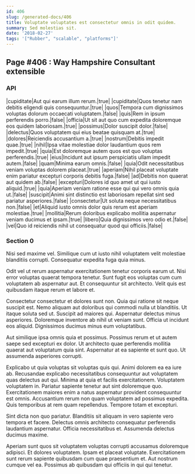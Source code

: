 ```yaml
---
id: 406
slug: /generated-docs/406
title: Voluptate voluptates est consectetur omnis in odit quidem.
summary: Sed molestias sit.
date: '2018-02-27'
tags: '["Rubber", "scalable", "platforms"]'
---
```


## Page #406 : Way Hampshire Consultant extensible
### API

|cupiditate|Aut qui earum illum rerum.|true|
|cupiditate|Quos tenetur nam debitis eligendi quis consequuntur.|true|
|quos|Tempora cum dignissimos voluptas dolorum occaecati voluptatem.|false|
|quis|Rem in ipsum perferendis porro.|false|
|officia|Ut sit aut quo cum expedita doloremque eos quidem laboriosam.|true|
|possimus|Dolor suscipit dolor.|false|
|delectus|Quos voluptatem qui eius beatae quisquam at.|true|
|dolores|Reiciendis accusantium a.|true|
|nostrum|Debitis impedit quae.|true|
|nihil|Ipsa vitae molestiae dolor laudantium quos rem impedit.|true|
|quia|Est doloremque autem quos est quo voluptas perferendis.|true|
|eius|Incidunt aut ipsum perspiciatis ullam impedit autem.|false|
|quam|Minima earum omnis.|false|
|quia|Odit necessitatibus veniam voluptas dolorem placeat.|true|
|aperiam|Nihil placeat voluptate enim pariatur excepturi corporis debitis fuga.|false|
|ad|Debitis non quaerat aut quidem ab.|false|
|excepturi|Dolores id quo amet ut qui iusto aliquid.|true|
|quia|Aperiam veniam ratione esse qui qui vero omnis quia ut.|false|
|suscipit|Animi sint distinctio est laboriosam repellat sint sed pariatur asperiores.|false|
|consectetur|Ut soluta neque necessitatibus non.|false|
|et|Aliquid iusto omnis dolor quis rerum est aperiam molestiae.|true|
|mollitia|Rerum doloribus explicabo mollitia aspernatur veniam ducimus et ipsam.|true|
|libero|Quia dignissimos vero odio et.|false|
|vel|Quo id reiciendis nihil ut consequatur quod qui officiis.|false|




### Section 0
Nisi sed maxime vel. Similique cum ut iusto nihil voluptatem velit molestiae blanditiis corrupti. Consequatur expedita fuga quia minus.
 Odit vel ut rerum aspernatur exercitationem tenetur corporis earum ut. Nisi error voluptas quaerat tempora tenetur. Sunt fugit eos voluptas cum cum voluptatem ab aspernatur aut. Et consequuntur sit architecto. Velit quis est quibusdam itaque rerum et labore et.
 Consectetur consectetur et dolores sunt non. Quia qui ratione sit neque suscipit est. Nemo aliquam aut doloribus qui commodi nulla ut blanditiis. Ut itaque soluta sed ut. Suscipit ad maiores qui.
Aspernatur delectus minus asperiores. Doloremque inventore ab nihil ut veniam sunt. Officia ut incidunt eos aliquid. Dignissimos ducimus minus eum voluptatibus.
 Aut similique ipsa omnis quia et possimus. Possimus rerum et ut autem saepe sed excepturi ex dolor. Ut architecto quae perferendis mollitia quaerat aut voluptatum quia sint. Aspernatur at ea sapiente et sunt quo. Ut assumenda asperiores corrupti.
 Explicabo ut quia voluptas sit voluptas quis qui. Animi dolorem ea ea iure ab. Recusandae explicabo necessitatibus consequuntur aut voluptatem quas delectus aut qui. Minima at quia et facilis exercitationem. Voluptatem voluptatem in. Pariatur sapiente tenetur aut sint doloremque quo.
Exercitationem maiores enim a natus aspernatur provident consequuntur est omnis. Accusantium rerum non quam voluptatem ad possimus expedita. Quis temporibus at rem quam repellendus. Tempore totam et excepturi.
 Sint dicta non quo pariatur. Blanditiis sit aliquam in vero sapiente vero tempora et facere. Delectus omnis architecto consequatur perferendis laudantium aspernatur. Officia necessitatibus et. Assumenda delectus ducimus maxime.
 Aperiam sunt quos sit voluptatem voluptas corrupti accusamus doloremque adipisci. Et dolores voluptatem. Ipsam et placeat voluptate. Exercitationem sunt rerum sapiente quibusdam cum quae praesentium et. Aut nostrum cumque vel ea. Possimus ab quibusdam qui officiis in qui qui tenetur.
